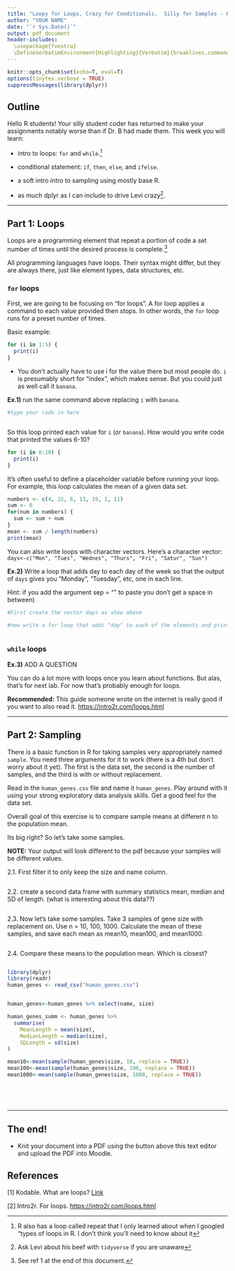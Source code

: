 ```yaml
---
title: "Loopy for Loops, Crazy for Conditionals,  Silly for Samples - Hands-on!"
author: "YOUR NAME"
date: "`r Sys.Date()`"
output: pdf_document
header-includes:
  \usepackage{fvextra}
  \DefineVerbatimEnvironment{Highlighting}{Verbatim}{breaklines,commandchars=\\\{\}}
---
```

```r
knitr::opts_chunk$set(echo=T, eval=T)
options(tinytex.verbose = TRUE)
suppressMessages(library(dplyr))
```
     
## Outline
Hello R students! Your silly student coder has returned to make your assignments notably worse than if Dr. B had made them. This week you will learn:

* intro to loops: `for` and `while`.^[R also has a loop called repeat that I only learned about when I googled "types of loops in R. I don't think you'll need to know about it]


* conditional statement: `if`, `then`, `else`, and `ifelse`.

* a soft intro intro to sampling using mostly base R.

* as much dplyr as I can include to drive Levi crazy^[Ask Levi about his beef with `tidyverse` if you are unaware].

---------------

## Part 1: Loops
Loops are a programming element that repeat a portion of code a set number of times until the desired process is complete.^[See ref 1 at the end of this document.]

All programming languages have loops. Their syntax might differ, but they are always there, just like element types, data structures, etc.


### `for` loops

First, we are going to be focusing on "for loops". A for loop applies a command to each value provided then stops. In other words, the                  `for` loop runs for a preset number of times.

Basic example: 

```r
for (i in 1:5) {
  print(i)
}
```

* You don't actually have to use i for the value there but most people do. `i` is presumably short for "index", which makes sense. But you could just as well call it `banana`.

**Ex.1)** run the same command above replacing `i` with `banana`.

```r
#type your code in here



```

So this loop printed each value for `i` (or `banana`). How would you write code that printed the values 6-10?

```r
for (i in 6:10) {
  print(i)
}
```

It's often useful to define a placeholder variable before running your loop. For example, this loop calculates the mean of a given data set. 

```r
numbers <- c(4, 22, 6, 13, 19, 2, 11)
sum <- 0
for(num in numbers) {
  sum <- sum + num
}
mean <- sum / length(numbers)
print(mean)

```


You can also write loops with character vectors. Here's a character vector:
`days<-c("Mon", "Tues", "Wednes", "Thurs", "Fri", "Satur", "Sun")` 

**Ex.2)** Write a loop that adds day to each day of the week so that the output of `days` gives you "Monday", "Tuesday", etc, one in each line.

Hint: if you add the argument sep = "" to paste you don't get a space in between)

```r
#First create the vector days as show above

#now write a for loop that adds "day" to each of the elements and print each one as you go



```

### `while` loops



**Ex.3)** ADD A QUESTION



You can do a lot more with loops once you learn about functions. But alas, that's for next lab. For now that's probably enough for loops. 

**Recommended:** This guide someone wrote on the internet is really good if you want to also read it. [https://intro2r.com/loops.html](https://intro2r.com/loops.html)

----------

## Part 2: Sampling

There is a basic function in R for taking samples very appropriately named `sample`. You need three arguments for it to work (there is a 4th but don't worry about it yet). The first is the data set, the second is the number of samples, and the third is with or without replacement. 

Read in the `human_genes.csv` file and name it `human_genes`. Play around with it using your strong exploratory data analysis skills. Get a good feel for the data set. 

Overall goal of this exercise is to compare sample means at different n to the population mean. 


Its big right? So let's take some samples. 

**NOTE:** Your output will look different to the pdf because your samples will be different values. 

2.1. First filter it to only keep the size and name column. 
```r

```

2.2. create a second data frame with summary statistics mean, median and SD of length. (what is interesting about this data??)
```r

```

2.3. Now let's take some samples. Take 3 samples of gene size with replacement on. Use n = 10, 100, 1000. Calculate the mean of these samples, and save each mean as mean10, mean100, and mean1000. 
```r

```

2.4. Compare these means to the population mean. Which is closest?
```r

```


```r
library(dplyr)
library(readr)
human_genes <- read_csv("human_genes.csv") 


human_genes<-human_genes %>% select(name, size)

human_genes_summ <- human_genes %>%
  summarise(
    MeanLength = mean(size),
    MedianLength = median(size),
    SDLength = sd(size)
)

mean10<-mean(sample(human_genes$size, 10, replace = TRUE))
mean100<-mean(sample(human_genes$size, 100, replace = TRUE))
mean1000<-mean(sample(human_genes$size, 1000, replace = TRUE))
        
        
        
        
```

------

## The end!

* Knit your document into a PDF using the button above this text editor and upload the PDF into
Moodle.



## References

[1] Kodable. What are loops? [Link](http://support.kodable.com/en/articles/417331-what-are-loops)

[2] Intro2r. For loops. [https://intro2r.com/loops.html](https://intro2r.com/loops.html)
